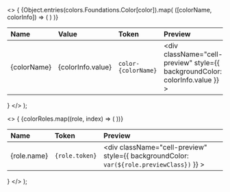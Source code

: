 
  <>
    {
      <table>
        <thead>
          <tr>
            <th align="left">Name</th>
            <th align="left">Value</th>
            <th className="hidden md:table-cell" align="left">
              Token
            </th>
            <th align="left">Preview</th>
          </tr>
        </thead>
        <tbody>
          {Object.entries(colors.Foundations.Color[color]).map(
            ([colorName, colorInfo]) => (
              <tr key={colorName}>
                <td className="cell-title">{colorName}</td>
                <td>
                  <div className="cell-value">{colorInfo.value}</div>
                </td>
                <td className="hidden md:table-cell">
                  <div className="cell-token">
                    <code>color-{colorName}</code>
                  </div>
                </td>
                <td>
                  <div
                    className="cell-preview"
                    style={{ backgroundColor: colorInfo.value }}
                  ></div>
                </td>
              </tr>
            )
          )}
        </tbody>
      </table>
    }
  </>
);

  <>
    {
      <table>
        <thead>
          <tr>
            <th align="left">Name</th>
            <th align="left">Token</th>
            <th align="left">Preview</th>
          </tr>
        </thead>
        <tbody>
          {colorRoles.map((role, index) => (
            <tr key={index}>
              <td className="cell-title">{role.name}</td>
              <td>
                <div className="cell-token">
                  <code>{role.token}</code>
                </div>
              </td>
              <td>
                <div
                  className="cell-preview"
                  style={{ backgroundColor: `var(${role.previewClass})` }}
                ></div>
              </td>
            </tr>
          ))}
        </tbody>
      </table>
    }
  </>
);
